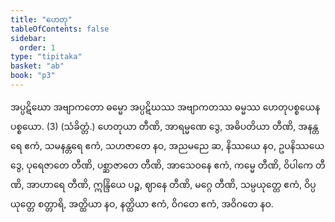 ```yaml
---
title: "ဟေတု"
tableOfContents: false
sidebar:
  order: 1
type: "tipitaka"
basket: "ab"
book: "p3"
---
```



<DynamicBreadcrumb />

<Division number="30" book="p3" e="ch" v="39" p="352">

<Paragraph number="1526" book="p3">
အပ္ပဋိဃော အဗျာကတော ဓမ္မော အပ္ပဋိဃဿ အဗျာကတဿ ဓမ္မဿ ဟေတုပစ္စယေန ပစ္စယော. (3) (သံခိတ္တံ.)
</Paragraph>

</Division>
<Division number="31" book="p3" e="ch" v="39" p="353">

<Paragraph number="1527" book="p3">
ဟေတုယာ တီဏိ, အာရမ္မဏေ ဒွေ, အဓိပတိယာ တီဏိ, အနန္တရေ ဧကံ, သမနန္တရေ ဧကံ, သဟဇာတေ နဝ, အညမညေ ဆ, နိဿယေ နဝ, ဥပနိဿယေ ဒွေ, ပုရေဇာတေ တီဏိ, ပစ္ဆာဇာတေ တီဏိ, အာသေဝနေ ဧကံ, ကမ္မေ တီဏိ, ဝိပါကေ တီဏိ, အာဟာရေ တီဏိ, ဣန္ဒြိယေ ပဉ္စ, ဈာနေ တီဏိ, မဂ္ဂေ တီဏိ, သမ္ပယုတ္တေ ဧကံ, ဝိပ္ပယုတ္တေ စတ္တာရိ, အတ္ထိယာ နဝ, နတ္ထိယာ ဧကံ, ဝိဂတေ ဧကံ, အဝိဂတေ နဝ.
</Paragraph>
</Division>